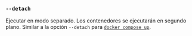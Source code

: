 ### `--detach`

Ejecutar en modo separado.
Los contenedores se ejecutarán en segundo plano.
Similar a la opción `--detach` para [`docker compose up`][docker compose up].

[docker compose up]: https://docs.docker.com/reference/cli/docker/compose/up/